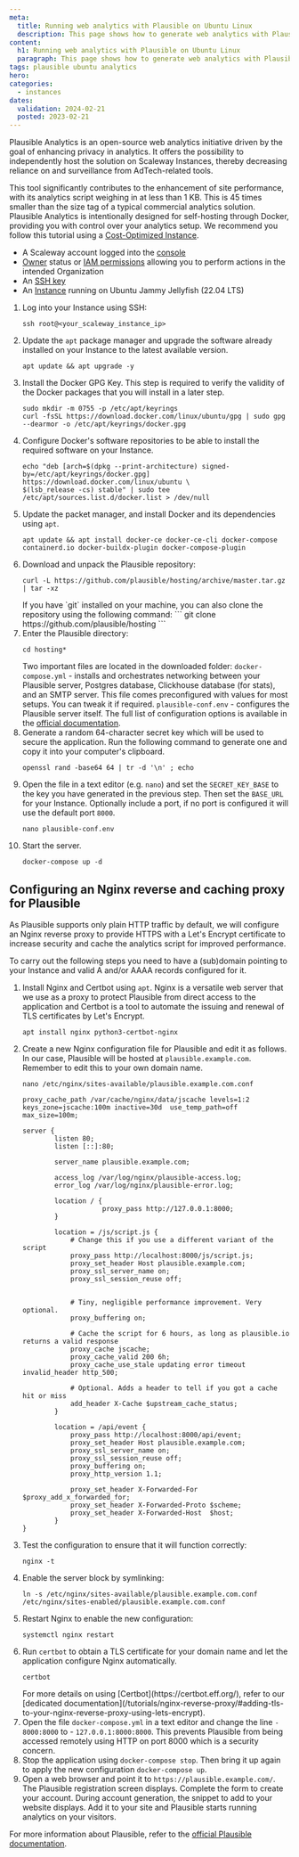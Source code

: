 ```yaml
---
meta:
  title: Running web analytics with Plausible on Ubuntu Linux
  description: This page shows how to generate web analytics with Plausible on Cost-Optimized Instances running Ubuntu Linux
content:
  h1: Running web analytics with Plausible on Ubuntu Linux
  paragraph: This page shows how to generate web analytics with Plausible on Cost-Optimized Instances running Ubuntu Linux
tags: plausible ubuntu analytics
hero:
categories:
  - instances
dates:
  validation: 2024-02-21
  posted: 2023-02-21
---
```


Plausible Analytics is an open-source web analytics initiative driven by the goal of enhancing privacy in analytics. It offers the possibility to independently host the solution on Scaleway Instances, thereby decreasing reliance on and surveillance from AdTech-related tools.

This tool significantly contributes to the enhancement of site performance, with its analytics script weighing in at less than 1 KB. This is 45 times smaller than the size tag of a typical commercial analytics solution. Plausible Analytics is intentionally designed for self-hosting through Docker, providing you with control over your analytics setup.
<Message type="tip">
  We recommend you follow this tutorial using a [Cost-Optimized Instance](/compute/instances/reference-content/choosing-instance-type/).
</Message>

<Macro id="requirements" />

- A Scaleway account logged into the [console](https://console.scaleway.com)
- [Owner](/identity-and-access-management/iam/concepts/#owner) status or [IAM permissions](/identity-and-access-management/iam/concepts/#permission) allowing you to perform actions in the intended Organization
- An [SSH key](/identity-and-access-management/organizations-and-projects/how-to/create-ssh-key/)
- An [Instance](/compute/instances/how-to/create-an-instance/) running on Ubuntu Jammy Jellyfish (22.04 LTS)

1. Log into your Instance using SSH:
    ```
    ssh root@<your_scaleway_instance_ip>
    ```
2. Update the `apt` package manager and upgrade the software already installed on your Instance to the latest available version.
    ```
    apt update && apt upgrade -y
    ```
3. Install the Docker GPG Key. This step is required to verify the validity of the Docker packages that you will install in a later step.
    ```
    sudo mkdir -m 0755 -p /etc/apt/keyrings
    curl -fsSL https://download.docker.com/linux/ubuntu/gpg | sudo gpg --dearmor -o /etc/apt/keyrings/docker.gpg
    ```
4. Configure Docker's software repositories to be able to install the required software on your Instance.
    ```
    echo "deb [arch=$(dpkg --print-architecture) signed-by=/etc/apt/keyrings/docker.gpg] https://download.docker.com/linux/ubuntu \
    $(lsb_release -cs) stable" | sudo tee /etc/apt/sources.list.d/docker.list > /dev/null
    ```
5. Update the packet manager, and install Docker and its dependencies using `apt`.
    ```
    apt update && apt install docker-ce docker-ce-cli docker-compose containerd.io docker-buildx-plugin docker-compose-plugin
    ```
6. Download and unpack the Plausible repository:
    ```
    curl -L https://github.com/plausible/hosting/archive/master.tar.gz | tar -xz
    ```
    <Message type="tip">
      If you have `git` installed on your machine, you can also clone the repository using the following command:
      ```
      git clone https://github.com/plausible/hosting
      ```
    </Message>
7. Enter the Plausible directory:
    ```
    cd hosting*
    ```
    Two important files are located in the downloaded folder:
    `docker-compose.yml` - installs and orchestrates networking between your Plausible server, Postgres database, Clickhouse database (for stats), and an SMTP server. This file comes preconfigured with values for most setups. You can tweak it if required.
    `plausible-conf.env` - configures the Plausible server itself. The full list of configuration options is available in the [official documentation](https://plausible.io/docs/self-hosting-configuration).
8. Generate a random 64-character secret key which will be used to secure the application. Run the following command to generate one and copy it into your computer's clipboard.
    ```
    openssl rand -base64 64 | tr -d '\n' ; echo
    ```
9. Open the file in a text editor (e.g. `nano`) and set the `SECRET_KEY_BASE` to the key you have generated in the previous step. Then set the `BASE_URL` for your Instance. Optionally include a port, if no port is configured it will use the default port `8000`.
    ```
    nano plausible-conf.env
    ```
10. Start the server.
    ```
    docker-compose up -d
    ```

## Configuring an Nginx reverse and caching proxy for Plausible

As Plausible supports only plain HTTP traffic by default, we will configure an Nginx reverse proxy to provide HTTPS with a Let's Encrypt certificate to increase security and cache the analytics script for improved performance.

<Message type="important">
  To carry out the following steps you need to have a (sub)domain pointing to your Instance and valid A and/or AAAA records configured for it.
</Message>

1. Install Nginx and Certbot using `apt`. Nginx is a versatile web server that we use as a proxy to protect Plausible from direct access to the application and Certbot is a tool to automate the issuing and renewal of TLS certificates by Let's Encrypt.
    ```
    apt install nginx python3-certbot-nginx
    ```
2. Create a new Nginx configuration file for Plausible and edit it as follows. In our case, Plausible will be hosted at `plausible.example.com`. Remember to edit this to your own domain name.
    ```
    nano /etc/nginx/sites-available/plausible.example.com.conf
    ```
    ```
    proxy_cache_path /var/cache/nginx/data/jscache levels=1:2 keys_zone=jscache:100m inactive=30d  use_temp_path=off max_size=100m;

    server {
            listen 80;
            listen [::]:80;

            server_name plausible.example.com;

            access_log /var/log/nginx/plausible-access.log;
            error_log /var/log/nginx/plausible-error.log;

            location / {
                        proxy_pass http://127.0.0.1:8000;
            }

            location = /js/script.js {
                # Change this if you use a different variant of the script
                proxy_pass http://localhost:8000/js/script.js;
                proxy_set_header Host plausible.example.com;
                proxy_ssl_server_name on;
                proxy_ssl_session_reuse off;


                # Tiny, negligible performance improvement. Very optional.
                proxy_buffering on;

                # Cache the script for 6 hours, as long as plausible.io returns a valid response
                proxy_cache jscache;
                proxy_cache_valid 200 6h;
                proxy_cache_use_stale updating error timeout invalid_header http_500;

                # Optional. Adds a header to tell if you got a cache hit or miss
                add_header X-Cache $upstream_cache_status;
            }

            location = /api/event {
                proxy_pass http://localhost:8000/api/event;
                proxy_set_header Host plausible.example.com;
                proxy_ssl_server_name on;
                proxy_ssl_session_reuse off;
                proxy_buffering on;
                proxy_http_version 1.1;

                proxy_set_header X-Forwarded-For   $proxy_add_x_forwarded_for;
                proxy_set_header X-Forwarded-Proto $scheme;
                proxy_set_header X-Forwarded-Host  $host;
            }
    }
    ```
3. Test the configuration to ensure that it will function correctly:
    ```
    nginx -t
    ```
4. Enable the server block by symlinking:
    ```
    ln -s /etc/nginx/sites-available/plausible.example.com.conf /etc/nginx/sites-enabled/plausible.example.com.conf
    ```
5. Restart Nginx to enable the new configuration:
    ```
    systemctl nginx restart
    ```
6. Run `certbot` to obtain a TLS certificate for your domain name and let the application configure Nginx automatically.
    ```
    certbot
    ```
    <Message type="tip">
      For more details on using [Certbot](https://certbot.eff.org/), refer to our [dedicated documentation](/tutorials/nginx-reverse-proxy/#adding-tls-to-your-nginx-reverse-proxy-using-lets-encrypt).
    </Message>
7. Open the file `docker-compose.yml` in a text editor and change the line `- 8000:8000` to - `127.0.0.1:8000:8000`. This prevents Plausible from being accessed remotely using HTTP on port 8000 which is a security concern.
8. Stop the application using `docker-compose stop`. Then bring it up again to apply the new configuration `docker-compose up`.
9. Open a web browser and point it to `https://plausible.example.com/`. The Plausible registration screen displays. Complete the form to create your account.
    <Lightbox src="scaleway-plausible-register.webp" alt="" />
    During account generation, the snippet to add to your website displays. Add it to your site and Plausible starts running analytics on your visitors.

For more information about Plausible, refer to the [official Plausible documentation](https://plausible.io/docs).